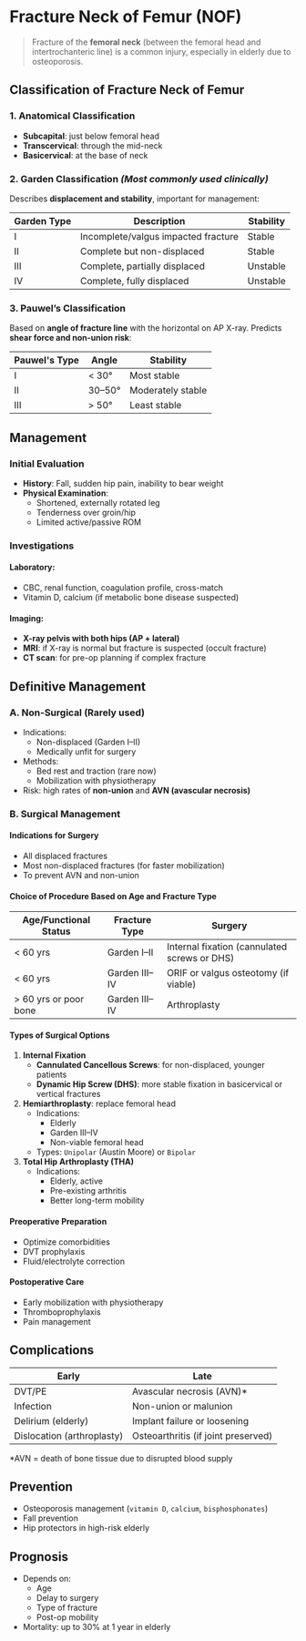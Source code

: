 # Fracture Neck of Femur (NOF)

> Fracture of the **femoral neck** (between the femoral head and intertrochanteric line) is a common injury, especially in elderly due to osteoporosis.

## Classification of Fracture Neck of Femur

### 1. Anatomical Classification

- **Subcapital**: just below femoral head
- **Transcervical**: through the mid-neck
- **Basicervical**: at the base of neck

### 2. Garden Classification _(Most commonly used clinically)_

Describes **displacement and stability**, important for management:

| Garden Type | Description                         | Stability |
| ----------- | ----------------------------------- | --------- |
| I           | Incomplete/valgus impacted fracture | Stable    |
| II          | Complete but non-displaced          | Stable    |
| III         | Complete, partially displaced       | Unstable  |
| IV          | Complete, fully displaced           | Unstable  |

### 3. Pauwel’s Classification

Based on **angle of fracture line** with the horizontal on AP X-ray. Predicts **shear force and non-union risk**:

| Pauwel's Type | Angle  | Stability         |
| ------------- | ------ | ----------------- |
| I             | < 30°  | Most stable       |
| II            | 30–50° | Moderately stable |
| III           | > 50°  | Least stable      |

## Management

### Initial Evaluation

- **History**: Fall, sudden hip pain, inability to bear weight
- **Physical Examination**:
  - Shortened, externally rotated leg
  - Tenderness over groin/hip
  - Limited active/passive ROM

### Investigations

#### Laboratory:

- CBC, renal function, coagulation profile, cross-match
- Vitamin D, calcium (if metabolic bone disease suspected)

#### Imaging:

- **X-ray pelvis with both hips (AP + lateral)**
- **MRI**: if X-ray is normal but fracture is suspected (occult fracture)
- **CT scan**: for pre-op planning if complex fracture

## Definitive Management

### A. Non-Surgical (Rarely used)

- Indications:
  - Non-displaced (Garden I–II)
  - Medically unfit for surgery
- Methods:
  - Bed rest and traction (rare now)
  - Mobilization with physiotherapy
- Risk: high rates of **non-union** and **AVN (avascular necrosis)**

### B. Surgical Management

#### Indications for Surgery

- All displaced fractures
- Most non-displaced fractures (for faster mobilization)
- To prevent AVN and non-union

#### Choice of Procedure Based on Age and Fracture Type

| Age/Functional Status | Fracture Type | Surgery                                      |
| --------------------- | ------------- | -------------------------------------------- |
| < 60 yrs              | Garden I–II   | Internal fixation (cannulated screws or DHS) |
| < 60 yrs              | Garden III–IV | ORIF or valgus osteotomy (if viable)         |
| > 60 yrs or poor bone | Garden III–IV | Arthroplasty                                 |

#### Types of Surgical Options

1. **Internal Fixation**
   - **Cannulated Cancellous Screws**: for non-displaced, younger patients
   - **Dynamic Hip Screw (DHS)**: more stable fixation in basicervical or vertical fractures
2. **Hemiarthroplasty**: replace femoral head
   - Indications:
     - Elderly
     - Garden III–IV
     - Non-viable femoral head
   - Types: `Unipolar` (Austin Moore) or `Bipolar`
3. **Total Hip Arthroplasty (THA)**
   - Indications:
     - Elderly, active
     - Pre-existing arthritis
     - Better long-term mobility

#### Preoperative Preparation

- Optimize comorbidities
- DVT prophylaxis
- Fluid/electrolyte correction

#### Postoperative Care

- Early mobilization with physiotherapy
- Thromboprophylaxis
- Pain management

## Complications

| Early                      | Late                                |
| -------------------------- | ----------------------------------- |
| DVT/PE                     | Avascular necrosis (AVN)\*          |
| Infection                  | Non-union or malunion               |
| Delirium (elderly)         | Implant failure or loosening        |
| Dislocation (arthroplasty) | Osteoarthritis (if joint preserved) |

\*AVN = death of bone tissue due to disrupted blood supply

## Prevention

- Osteoporosis management (`vitamin D`, `calcium`, `bisphosphonates`)
- Fall prevention
- Hip protectors in high-risk elderly

## Prognosis

- Depends on:
  - Age
  - Delay to surgery
  - Type of fracture
  - Post-op mobility
- Mortality: up to 30% at 1 year in elderly

